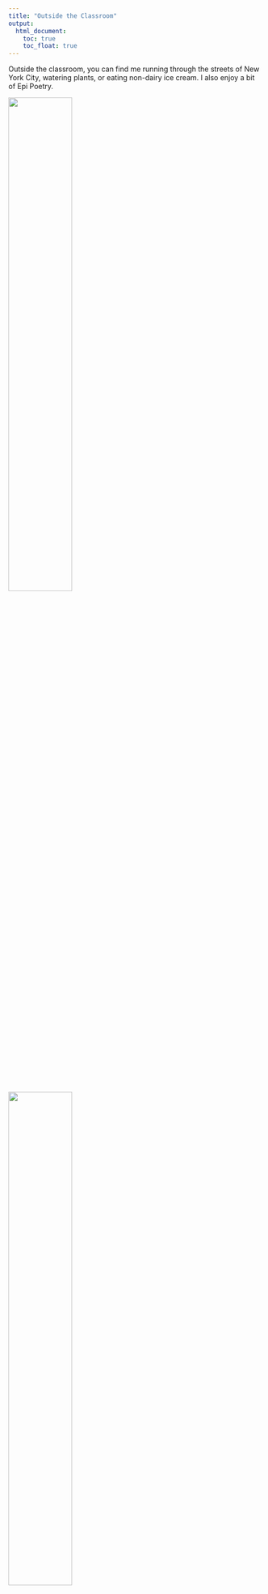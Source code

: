 ```yaml
---
title: "Outside the Classroom"
output: 
  html_document:
    toc: true
    toc_float: true
---
```


Outside the classroom, you can find me running through the streets of New York City, watering plants, or eating non-dairy ice cream. I also enjoy a bit of Epi Poetry.  

<img src="image/epi_poem.jpeg" style="width:50%">

<img src="image/poem.png" style="width:50%"> 

